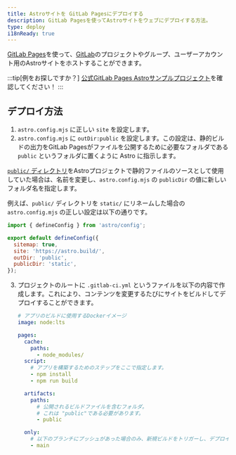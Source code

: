 ```yaml
---
title: Astroサイトを GitLab Pagesにデプロイする
description: GitLab Pagesを使ってAstroサイトをウェブにデプロイする方法。
type: deploy
i18nReady: true
---
```


[GitLab Pages](https://pages.gitlab.io/)を使って、[GitLab](https://about.gitlab.com/)のプロジェクトやグループ、ユーザーアカウント用のAstroサイトをホストすることができます。

:::tip[例をお探しですか？]
[公式GitLab Pages Astroサンプルプロジェクト](https://gitlab.com/pages/astro)を確認してください！
:::

## デプロイ方法

1. `astro.config.mjs` に正しい `site` を設定します。
2. `astro.config.mjs` に `outDir:public` を設定します。この設定は、静的ビルドの出力をGitLab Pagesがファイルを公開するために必要なフォルダである `public` というフォルダに置くように Astro に指示します。

  [`public/` ディレクトリ](/ja/core-concepts/project-structure/#public)をAstroプロジェクトで静的ファイルのソースとして使用していた場合は、名前を変更し、`astro.config.mjs` の `publicDir` の値に新しいフォルダ名を指定します。

  例えば、`public/` ディレクトリを `static/` にリネームした場合の `astro.config.mjs` の正しい設定は以下の通りです。

   ```js
   import { defineConfig } from 'astro/config';

   export default defineConfig({
     sitemap: true,
     site: 'https://astro.build/',
     outDir: 'public',
     publicDir: 'static',
   });
   ```

3. プロジェクトのルートに `.gitlab-ci.yml` というファイルを以下の内容で作成します。これにより、コンテンツを変更するたびにサイトをビルドしてデプロイすることができます。

   ```yaml
   # アプリのビルドに使用するDockerイメージ
   image: node:lts

   pages:
     cache:
       paths:
         - node_modules/
     script:
       # アプリを構築するためのステップをここで指定します。
       - npm install
       - npm run build

     artifacts:
       paths:
         # 公開されるビルドファイルを含むフォルダ。
         # これは "public"である必要があります。
         - public

     only:
       # 以下のブランチにプッシュがあった場合のみ、新規ビルドをトリガーし、デプロイします。
       - main
   ```
